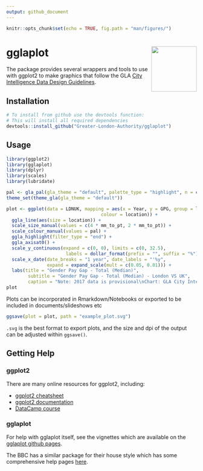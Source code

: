 ```yaml
---
output: github_document
---
```


```r
knitr::opts_chunk$set(echo = TRUE, fig.path = "man/figures/")
```

# gglaplot <img src="man/figures/logo.png" align="right" alt="" width="120" />

The package provides several wrappers and tools to use with ggplot2 to make graphics that follow the GLA [City Intelligence Data Design Guidelines](https://data.london.gov.uk/blog/city-intelligence-data-design-guidelines/).

## Installation


```r
# To install from github use the devtools function:
# This will install all required dependencies
devtools::install_github("Greater-London-Authority/gglaplot")
```

## Usage

```r
library(ggplot2)
library(gglaplot)
library(dplyr)
library(scales)
library(lubridate)

pal <- gla_pal(gla_theme = "default", palette_type = "highlight", n = c(1, 1))
theme_set(theme_gla(gla_theme = "default"))

plot <- ggplot(data = LDNUK, mapping = aes(x = Year, y = GPG, group = location,
                                   colour = location)) +
  ggla_line(aes(size = location)) +
  scale_size_manual(values = c(4 * mm_to_pt, 2 * mm_to_pt)) +
  scale_colour_manual(values = pal) +
  ggla_highlight(filter_type = "end") +
  ggla_axisat0() +
  scale_y_continuous(expand = c(0, 0), limits = c(0, 32.5),
                      labels = dollar_format(prefix = "", suffix = "%")) +
  scale_x_date(date_breaks = "1 year", date_labels = "'%y",
               expand = expand_scale(mult = c(0.05, 0.01))) +
  labs(title = "Gender Pay Gap - Total (Median)",
        subtitle = "Gender Pay Gap - Total (Median) - London VS UK",
        caption = "Note: 2017 data is provisional\nChart: GLA City Intelligence  Source: London Datastore")
plot
```

Plots can be incorporated in Rmarkdown/Notebooks or exported to be included in documents/slideshows etc

```r
ggsave(plot = plot, path = "example_plot.svg")
```

`.svg` is the best format to export plots, and the size and dpi of the output can be adjusted within `ggsave()`.


## Getting Help

### ggplot2

There are many online resources for ggplot2, including:

* [ggplot2 cheatsheet](https://ggplot2.tidyverse.org/)
* [ggplot2 documentation](https://ggplot2.tidyverse.org/reference/)
* [DataCamp course](https://www.datacamp.com/courses/data-visualization-with-ggplot2-1)

### gglaplot

For help with gglaplot itself, see the vignettes which are available on the [gglaplot github pages](https://greater-london-authority.github.io/gglaplot/).

The BBC has a similar package for their house style which has some comprehensive help pages [here](https://bbc.github.io/rcookbook/).
